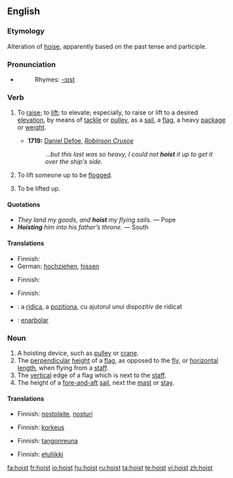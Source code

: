 {{wikipedia|dab=hoist}}

==English==

===Etymology===
Alteration of [[hoise]], apparently based on the past tense and participle.

===Pronunciation===
*{{IPA|/hɔɪst/}}
*:Rhymes: [[Rhymes:English:-ɔɪst|-ɔɪst]]

===Verb===
{{en-verb}}

# {{transitive}} To [[raise]]; to [[lift]]; to elevate; especially, to raise or lift to a desired [[elevation]], by means of [[tackle]] or [[pulley]], as a [[sail]], a [[flag]], a heavy [[package]] or [[weight]].
#* '''1719:''' [[w:Daniel Defoe|Daniel Defoe]], ''[[w:Robinson Crusoe|Robinson Crusoe]]''
#*: ...''but this last was so heavy, I could not '''hoist''' it up to get it over the ship's side.''
# {{context|transitive|historical}} To lift someone up to be [[flog|flogged]].
# {{intransitive}} To be lifted up.

====Quotations====
* ''They land my goods, and '''hoist''' my flying sails''. &mdash; Pope
* '''''Hoisting''' him into his father’s throne''. &mdash; South

====Translations====
{{trans-top|transitive: to raise; to lift; to elevate}}
* Finnish: {{t|fi|nostaa}}
* German: [[hochziehen]], [[hissen]] {{i|sail, flag}}
{{trans-mid}}
{{trans-bottom}}

{{trans-top|transitive: to lift someone up to be flogged}}
* Finnish: {{t|fi|nostaa}}
{{trans-mid}}
{{trans-bottom}}

{{trans-top|intransitive: to be lifted up}}
* Finnish: {{t|fi|nousta}}
{{trans-mid}}
{{trans-bottom}}

{{checktrans-top}}
* {{ttbc|Romanian}}: a [[ridica]], a [[pozitiona]], cu ajutorul unui dispozitiv de ridicat
* {{ttbc|Spanish}}: [[enarbolar]]
{{checktrans-bottom}}

===Noun===
{{en-noun}}

# A hoisting device, such as [[pulley]] or [[crane]].
# The [[perpendicular]] [[height]] of a [[flag]], as opposed to the [[fly]], or [[horizontal]] [[length]], when flying from a [[staff]].
# The [[vertical]] edge of a flag which is next to the [[staff]].
# The height of a [[fore-and-aft]] [[sail]], next the [[mast]] or [[stay]].

====Translations====
{{trans-top|hoisting device}}
* Finnish: [[nostolaite]], [[nosturi]]
{{trans-mid}}
{{trans-bottom}}

{{trans-top|perpendicular height of a flag}}
* Finnish: [[korkeus]]
{{trans-mid}}
{{trans-bottom}}

{{trans-top|vertical edge of a flag which is next to the staff}}
* Finnish: [[tangonreuna]]
{{trans-mid}}
{{trans-bottom}}

{{trans-top|height of a fore-and-aft sail, next the mast or stay}}
*Finnish: [[etuliikki]]
{{trans-mid}}
{{trans-bottom}}

[[fa:hoist]]
[[fr:hoist]]
[[io:hoist]]
[[hu:hoist]]
[[ru:hoist]]
[[ta:hoist]]
[[te:hoist]]
[[vi:hoist]]
[[zh:hoist]]